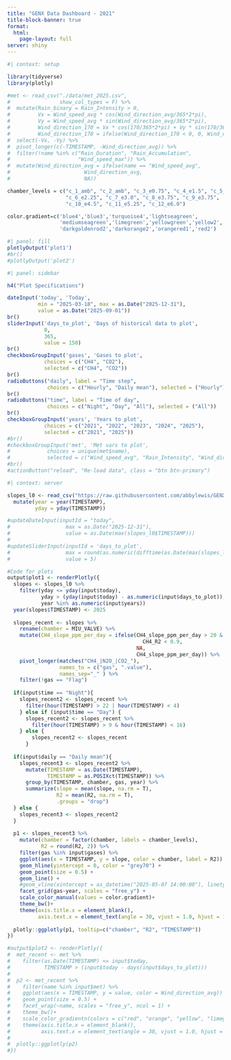 ```yaml
---
title: "GENX Data Dashboard - 2021"
title-block-banner: true
format: 
  html:
    page-layout: full
server: shiny
---
```


<style>
.quarto-title-banner {
  background-image: url("images/genx.jpg");
  background-size: cover;
  background-position: center;
  background-repeat: no-repeat;
  
  /* Make it taller */
  min-height: 150px;
  
  color: white; 
}

.quarto-title-banner .title, 
.quarto-title-banner .subtitle, 
.quarto-title-banner .author {
  text-shadow: 0 1px 3px rgba(0, 0, 0, 0.6); /* make text readable */
}

</style>

```r
#| context: setup

library(tidyverse)
library(plotly)

#met <- read_csv("./data/met_2025.csv", 
#                show_col_types = F) %>%
#  mutate(Rain_binary = Rain_Intensity > 0,
#         Vx = Wind_speed_avg * cos(Wind_direction_avg/365*2*pi),
#         Vy = Wind_speed_avg * sin(Wind_direction_avg/365*2*pi),
#         Wind_direction_170 = Vx * cos(170/365*2*pi) + Vy * sin(170/365*2*pi),
#         Wind_direction_170 = ifelse(Wind_direction_170 < 0, 0, Wind_direction_170)) %>%
#  select(-Vx, -Vy) %>%
#  pivot_longer(c(-TIMESTAMP, -Wind_direction_avg)) %>%
#  filter(!name %in% c("Rain_Duration", "Rain_Accumulation", 
#                      "Wind_speed_max")) %>%
#  mutate(Wind_direction_avg = ifelse(name == "Wind_speed_avg",
#                        Wind_direction_avg,
#                        NA))

chamber_levels = c("c_1_amb", "c_2_amb", "c_3_e0.75", "c_4_e1.5", "c_5_e2.25",
                   "c_6_e2.25", "c_7_e3.0", "c_8_e3.75", "c_9_e3.75",
                   "c_10_e4.5", "c_11_e5.25", "c_12_e6.0")

color.gradient=c('blue4','blue3','turquoise4','lightseagreen',
                 'mediumseagreen','limegreen','yellowgreen','yellow2',
                 'darkgoldenrod2','darkorange2','orangered1','red2')
```

```r
#| panel: fill
plotlyOutput('plot1')
#br()
#plotlyOutput('plot2')
```

```r
#| panel: sidebar

h4("Plot Specifications")

dateInput('today', 'Today', 
          min = "2025-03-18", max = as.Date("2025-12-31"), 
          value = as.Date("2025-09-01"))
br()
sliderInput('days_to_plot', 'Days of historical data to plot', 
            0, 
            365,
            value = 150)
br()
checkboxGroupInput('gases', 'Gases to plot', 
            choices = c("CH4", "CO2"),
            selected = c("CH4", "CO2"))
br()
radioButtons("daily", label = "Time step", 
             choices = c("Hourly", "Daily mean"), selected = ("Hourly"))
br()
radioButtons("time", label = "Time of day", 
             choices = c("Night", "Day", "All"), selected = ("All"))
br()
checkboxGroupInput('years', 'Years to plot', 
            choices = c("2021", "2022", "2023", "2024", "2025"),
            selected = c("2021", "2025"))
#br()
#checkboxGroupInput('met', 'Met vars to plot', 
#            choices = unique(met$name),
#            selected = c("Wind_speed_avg", "Rain_Intensity", "Wind_direction_170"))
#br()
#actionButton("reload", "Re-load data", class = "btn btn-primary")
```

```r
#| context: server

slopes_l0 <- read_csv("https://raw.githubusercontent.com/abbylewis/GENX_flux_data/refs/heads/main/processed_data/L0.csv", show_col_types = F) %>%
  mutate(year = year(TIMESTAMP),
         yday = yday(TIMESTAMP))

#updateDateInput(inputId = "today", 
#                  max = as.Date("2025-12-31"),
#                  value = as.Date(max(slopes_l0$TIMESTAMP)))
#
#updateSliderInput(inputId = 'days_to_plot',
#                  max = round(as.numeric(difftime(as.Date(max(slopes_l0$TIMESTAMP)), #"2025-03-18", units = "days"))),
#                  value = 5)

#Code for plots
output$plot1 <- renderPlotly({
  slopes <- slopes_l0 %>%
    filter(yday <= yday(input$today),
           yday > (yday(input$today) - as.numeric(input$days_to_plot)),
           year %in% as.numeric(input$years)) 
  year(slopes$TIMESTAMP) <- 2025
  
  slopes_recent <- slopes %>% 
    rename(chamber = MIU_VALVE) %>%
    mutate(CH4_slope_ppm_per_day = ifelse(CH4_slope_ppm_per_day > 20 & 
                                            CH4_R2 < 0.9,
                                          NA, 
                                          CH4_slope_ppm_per_day)) %>%
    pivot_longer(matches("CH4_|N2O_|CO2_"), 
                 names_to = c("gas", ".value"), 
                 names_sep="_" ) %>%
    filter(!gas == "Flag")
  
  if(input$time == "Night"){
    slopes_recent2 <- slopes_recent %>%
      filter(hour(TIMESTAMP) > 22 | hour(TIMESTAMP) < 4) 
    } else if (input$time == "Day") {
      slopes_recent2 <- slopes_recent %>%
        filter(hour(TIMESTAMP) > 9 & hour(TIMESTAMP) < 16) 
    } else {
        slopes_recent2 <- slopes_recent
      }
  
  if(input$daily == "Daily mean"){
    slopes_recent3 <- slopes_recent2 %>%
      mutate(TIMESTAMP = as.Date(TIMESTAMP),
             TIMESTAMP = as.POSIXct(TIMESTAMP)) %>%
      group_by(TIMESTAMP, chamber, gas, year) %>%
      summarize(slope = mean(slope, na.rm = T),
                R2 = mean(R2, na.rm = T),
                .groups = "drop")
  } else {
    slopes_recent3 <- slopes_recent2
  }
  
  p1 <- slopes_recent3 %>%
    mutate(chamber = factor(chamber, labels = chamber_levels),
           R2 = round(R2, 2)) %>%
    filter(gas %in% input$gases) %>%
    ggplot(aes(x = TIMESTAMP, y = slope, color = chamber, label = R2)) +
    geom_hline(yintercept = 0, color = "grey70") +
    geom_point(size = 0.5) +
    geom_line() +
    #geom_vline(xintercept = as_datetime("2025-05-07 14:00:00"), linetype = "dashed", color = "grey70") +
    facet_grid(gas~year, scales = "free_y") +
    scale_color_manual(values = color.gradient)+
    theme_bw()+
    theme(axis.title.x = element_blank(),
          axis.text.x = element_text(angle = 30, vjust = 1.0, hjust = 1.0))
  
  plotly::ggplotly(p1, tooltip=c("chamber", "R2", "TIMESTAMP"))
})

#output$plot2 <- renderPlotly({
#  met_recent <- met %>%
#    filter(as.Date(TIMESTAMP) <= input$today,
#           TIMESTAMP > (input$today - days(input$days_to_plot))) 
#  
#  p2 <- met_recent %>%
#    filter(name %in% input$met) %>%
#    ggplot(aes(x = TIMESTAMP, y = value, color = Wind_direction_avg)) +
#    geom_point(size = 0.5) +
#    facet_wrap(~name, scales = "free_y", ncol = 1) +
#    theme_bw()+
#    scale_color_gradientn(colors = c("red", "orange", "yellow", "limegreen", "blue", "purple", "red"), na.value = #"black")+
#    theme(axis.title.x = element_blank(),
#          axis.text.x = element_text(angle = 30, vjust = 1.0, hjust = 1.0))
#  
#  plotly::ggplotly(p2)
#})
```